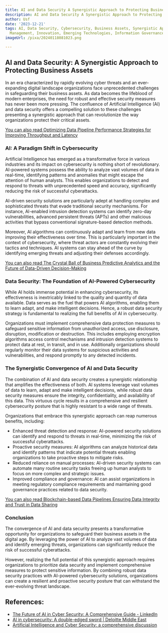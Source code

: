 ```yaml
---
title: AI and Data Security A Synergistic Approach to Protecting Business Assets
description: AI and Data Security A Synergistic Approach to Protecting Business Assets
author: Usf
date: '2023-12-21'
tags: AI, Data Security, Cybersecurity, Business Assets, Synergistic Approach, Risk
  Management, Innovation, Emerging Technologies, Information Governance
imageUrl: /pixa/20240118081023.png

---
```

## AI and Data Security: A Synergistic Approach to Protecting Business Assets

In an era characterized  by rapidly evolving cyber threats and  an ever-expanding digital landscape organizations face unprecedented challenges in safeguarding their  business assets.  As data becomes the lifeblood  of modern enterprises, the need for robust and effective security measures has never been more pressing. The confluence of Artificial Intelligence (AI)  and data security offers  a compelling solution to these challenges presenting a synergistic approach that can revolutionize the way organizations protect their critical  assets.

[You can  also  read Optimizing Data Pipeline Performance Strategies for Improving Throughput and Latency](Optimizing%20Data%20Pipeline%20Performance%20Strategies%20for%20Improving%20Throughput%20and%20Latency)


### AI: A  Paradigm Shift in Cybersecurity

Artificial Intelligence has emerged as a transformative force in  various industries and its  impact on cybersecurity is  nothing short of revolutionary. AI-powered  systems possess the ability to analyze vast volumes of  data in real-time, identifying patterns and anomalies  that might escape  the attention of human analysts.  This enables  organizations to detect and respond to threats with unprecedented speed  and accuracy, significantly reducing  the risk  of successful cyberattacks.

AI-driven security solutions are particularly adept at handling complex and sophisticated threats that evade traditional security mechanisms. For instance, AI-enabled intrusion detection systems  can identify zero-day vulnerabilities, advanced persistent threats (APTs) and other malicious activities that bypass conventional signature-based detection methods.

Moreover, AI algorithms can continuously adapt and learn from  new data improving their effectiveness over time. This  is particularly important in the context of cybersecurity, where  threat actors are constantly evolving their tactics  and techniques. AI systems can  stay ahead of  the curve by identifying emerging threats and adjusting  their defenses accordingly.

[You can also read The Crystal Ball of Business Predictive Analytics and the Future  of Data-Driven  Decision-Making](The%20Crystal%20Ball%20of%20Business%20Predictive%20Analytics%20and%20the%20Future%20of%20Data-Driven%20Decision-Making)


### Data Security: The Foundation of  AI-Powered Cybersecurity

While AI holds immense potential in enhancing cybersecurity, its effectiveness is inextricably linked to the  quality and quantity  of data available. Data serves as the fuel that powers AI algorithms, enabling  them to learn adapt, and make intelligent decisions. Hence, a robust  data security strategy is fundamental to realizing the full benefits of AI in cybersecurity.

Organizations must implement comprehensive data protection measures to safeguard sensitive information from unauthorized access, use disclosure, disruption, modification or destruction. This includes employing encryption algorithms access control mechanisms and intrusion detection systems to protect data at rest, in transit, and in use. Additionally organizations should regularly  monitor their data systems for suspicious activities and vulnerabilities, and respond promptly to  any detected incidents.

### The Synergistic  Convergence of AI and Data Security

The combination of AI and data security creates a synergistic relationship that  amplifies the effectiveness of both. AI systems leverage  vast volumes of data to learn, adapt and make intelligent decisions, while robust data security measures ensure  the integrity, confidentiality, and availability of this data. This virtuous cycle results in a comprehensive and resilient cybersecurity posture that is highly  resistant to a wide range of threats.

Organizations that embrace this synergistic approach can  reap numerous benefits, including:

- Enhanced threat  detection and response: AI-powered security solutions can identify and respond to threats in real-time, minimizing the risk of successful cyberattacks.
- Proactive security measures: AI algorithms  can  analyze historical data and identify patterns  that indicate  potential threats enabling organizations to take proactive steps to  mitigate risks.
- Reduced reliance on manual processes: AI-driven security systems can automate many routine security tasks freeing up  human analysts to focus on  more complex and strategic issues.
- Improved compliance and governance: AI  can assist organizations in meeting regulatory compliance requirements and maintaining good governance practices related to  data security.

[You can also read Blockchain-based Data Pipelines Ensuring Data Integrity and  Trust in Data  Sharing](Blockchain-based%20Data%20Pipelines%20Ensuring%20Data%20Integrity%20and%20Trust%20in%20Data%20Sharing)


### Conclusion

The convergence of AI and data security presents a transformative opportunity for organizations to safeguard  their business assets in the  digital age.  By leveraging the power of AI to analyze vast volumes of data and identify  emerging threats, organizations can significantly reduce the risk of successful cyberattacks.

However, realizing the full  potential of this synergistic approach requires organizations to prioritize data security and implement comprehensive measures to protect sensitive information. By combining robust data security practices with  AI-powered cybersecurity solutions, organizations can  create a resilient and proactive security  posture that can  withstand the  ever-evolving threat landscape.

## References:
- [The Future of AI in Cyber Security: A Comprehensive Guide - LinkedIn](https://www.linkedin.com/pulse/future-ai-cyber-security-comprehensive-guide-crowemackay-hkige)
- [AI in cybersecurity: A double-edged sword | Deloitte Middle East](https://www2.deloitte.com/xe/en/pages/about-deloitte/articles/securing-the-future/ai-in-cybersecurity.html)
- [Artificial Intelligence and Cyber Security: a comprehensive discussion](https://www.sslsupportdesk.com/artificial-intelligence-and-cyber-security-a-comprehensive-discussion/)
